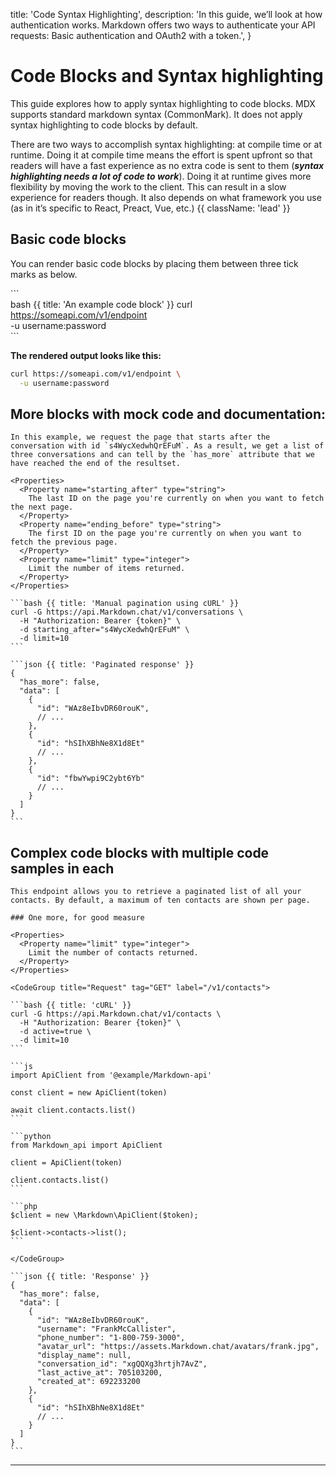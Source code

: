   title: 'Code Syntax Highlighting',
  description:
    'In this guide, we’ll look at how authentication works. Markdown offers two ways to authenticate your API requests: Basic authentication and OAuth2 with a token.',
}

# Code Blocks and Syntax highlighting

This guide explores how to apply syntax highlighting to code blocks. MDX supports standard markdown syntax (CommonMark). It does not apply syntax highlighting to code blocks by default.

There are two ways to accomplish syntax highlighting: at compile time or at runtime. Doing it at compile time means the effort is spent upfront so that readers will have a fast experience as no extra code is sent to them (***syntax highlighting needs a lot of code to work***). Doing it at runtime gives more flexibility by moving the work to the client. This can result in a slow experience for readers though. It also depends on what framework you use (as in it’s specific to React, Preact, Vue, etc.) {{ className: 'lead' }}

## Basic code blocks

You can render basic code blocks by placing them between three tick marks as below.

\```
\
bash {{ title: 'An example code block' }}
curl https://someapi.com/v1/endpoint \
  -u username:password
\
\```

**The rendered output looks like this:**

```bash {{ title: 'An example code block' }}
curl https://someapi.com/v1/endpoint \
  -u username:password
```
## More blocks with mock code and documentation:

<Row>
  <Col>

    In this example, we request the page that starts after the conversation with id `s4WycXedwhQrEFuM`. As a result, we get a list of three conversations and can tell by the `has_more` attribute that we have reached the end of the resultset.

    <Properties>
      <Property name="starting_after" type="string">
        The last ID on the page you're currently on when you want to fetch the next page.
      </Property>
      <Property name="ending_before" type="string">
        The first ID on the page you're currently on when you want to fetch the previous page.
      </Property>
      <Property name="limit" type="integer">
        Limit the number of items returned.
      </Property>
    </Properties>

  </Col>
  <Col>

    ```bash {{ title: 'Manual pagination using cURL' }}
    curl -G https://api.Markdown.chat/v1/conversations \
      -H "Authorization: Bearer {token}" \
      -d starting_after="s4WycXedwhQrEFuM" \
      -d limit=10
    ```

    ```json {{ title: 'Paginated response' }}
    {
      "has_more": false,
      "data": [
        {
          "id": "WAz8eIbvDR60rouK",
          // ...
        },
        {
          "id": "hSIhXBhNe8X1d8Et"
          // ...
        },
        {
          "id": "fbwYwpi9C2ybt6Yb"
          // ...
        }
      ]
    }
    ```

  </Col>
</Row>

## Complex code blocks with multiple code samples in each


<Row>
  <Col>

    This endpoint allows you to retrieve a paginated list of all your contacts. By default, a maximum of ten contacts are shown per page.

    ### One more, for good measure

    <Properties>
      <Property name="limit" type="integer">
        Limit the number of contacts returned.
      </Property>
    </Properties>

  </Col>
  <Col sticky>

    <CodeGroup title="Request" tag="GET" label="/v1/contacts">

    ```bash {{ title: 'cURL' }}
    curl -G https://api.Markdown.chat/v1/contacts \
      -H "Authorization: Bearer {token}" \
      -d active=true \
      -d limit=10
    ```

    ```js
    import ApiClient from '@example/Markdown-api'

    const client = new ApiClient(token)

    await client.contacts.list()
    ```

    ```python
    from Markdown_api import ApiClient

    client = ApiClient(token)

    client.contacts.list()
    ```

    ```php
    $client = new \Markdown\ApiClient($token);

    $client->contacts->list();
    ```

    </CodeGroup>

    ```json {{ title: 'Response' }}
    {
      "has_more": false,
      "data": [
        {
          "id": "WAz8eIbvDR60rouK",
          "username": "FrankMcCallister",
          "phone_number": "1-800-759-3000",
          "avatar_url": "https://assets.Markdown.chat/avatars/frank.jpg",
          "display_name": null,
          "conversation_id": "xgQQXg3hrtjh7AvZ",
          "last_active_at": 705103200,
          "created_at": 692233200
        },
        {
          "id": "hSIhXBhNe8X1d8Et"
          // ...
        }
      ]
    }
    ```

  </Col>
</Row>

---
